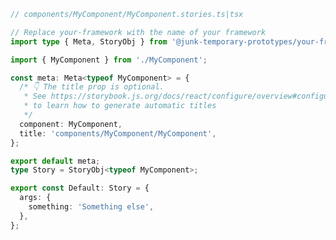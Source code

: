 ```ts
// components/MyComponent/MyComponent.stories.ts|tsx

// Replace your-framework with the name of your framework
import type { Meta, StoryObj } from '@junk-temporary-prototypes/your-framework';

import { MyComponent } from './MyComponent';

const meta: Meta<typeof MyComponent> = {
  /* 👇 The title prop is optional.
   * See https://storybook.js.org/docs/react/configure/overview#configure-story-loading
   * to learn how to generate automatic titles
   */
  component: MyComponent,
  title: 'components/MyComponent/MyComponent',
};

export default meta;
type Story = StoryObj<typeof MyComponent>;

export const Default: Story = {
  args: {
    something: 'Something else',
  },
};
```
